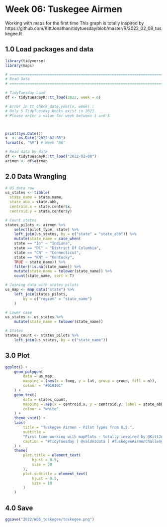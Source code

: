# Week 06: Tuskegee Airmen

Working with maps for the first time
This graph is totally inspired by
https://github.com/KittJonathan/tidytuesday/blob/master/R/2022_02_08_tuskegee.R


## 1.0 Load packages and data
```r
library(tidyverse)
library(maps)

# ============================================================================ #
# Read Data
# ============================================================================ #

# TidyTuesday Load
df <- tidytuesdayR::tt_load(2022, week = 6)

# Error in tt_check_date.year(x, week) :
# Only 5 TidyTuesday Weeks exist in 2022.
# Please enter a value for week between 1 and 5



print(Sys.Date())
x  <- as.Date("2022-02-08")
format(x, "%V") # Week "06"

# Read data by date
df <- tidytuesdayR::tt_load("2022-02-08")
arimen <- df$airmen
```

## 2.0 Data Wrangling
```r

# US data raw
us_states <- tibble(
  state_name = state.name,
  state_abb = state.abb,
  centroid.x = state.center$x,
  centroid.y = state.center$y)

# Count states
states_pilots <- airmen %>%
    select(pilot_type, state) %>%
    left_join(us_states, by = c("state" = "state_abb")) %>%
    mutate(state_name = case_when(
    state == "In" ~ "Indiana",
    state == "DC" ~ "District Of Columbia",
    state == "CN" ~ "Connecticut",
    state == "KN" ~ "Kentucky",
    TRUE ~ state_name)) %>%
    filter(!is.na(state_name)) %>%
    mutate(state_name = tolower(state_name)) %>%
    count(state_name, sort = T)

# Joining data with states pilots
us_map <- map_data("state") %>%
    left_join(states_pilots,
        by = c("region" = "state_name")
    )

# Lower case
us_states <- us_states %>%
    mutate(state_name = tolower(state_name))

# States
states_count <- states_pilots %>%
    left_join(us_states, by = c("state_name"))

```

## 3.0 Plot
```r
ggplot() +
    geom_polygon(
        data = us_map,
        mapping = (aes(x = long, y = lat, group = group, fill = n)),
        colour = "#919191"
    ) +
    geom_text(
        data = states_count,
        mapping = aes(x = centroid.x, y = centroid.y, label = state_abb),
        colour = "white"
    ) +
    theme_void() +
    labs(
        title = "Tuskegee Airmen - Pilot Types from U.S.",
        subtitle =
        "First time working with mapPlots - totally inspired by @KittJonathan",
        caption = "#TidyTuesday | @valdezdata | #TuskegeeAirmenChallenge"
    ) +
    theme(
        plot.title = element_text(
            hjust = 0.5,
            size = 20
        ),
        plot.subtitle = element_text(
            hjust = 0.5,
            size = 10
        )
    )
```

## 4.0 Save
```r
ggsave("2022/W06_tuskegee/tuskegee.png")
```

